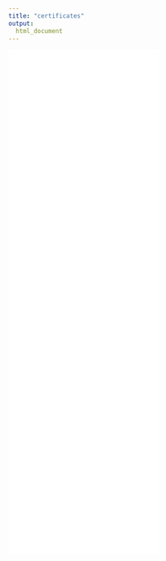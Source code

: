 ```yaml
---
title: "certificates"
output: 
  html_document
---
```


<embed src="Certificates/Rmarkdown.pdf" width="300" height="250" type='application/pdf'>
<embed src="Certificates/certificate (1).pdf" width="300" height="250" type='application/pdf'>
<embed src="Certificates/certificate.pdf" width="300" height="250" type='application/pdf'>
<embed src="Certificates/writingfunctionsR.pdf" width="300" height="250" type='application/pdf'>